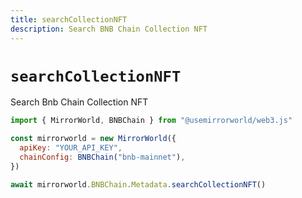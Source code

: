 ```yaml
---
title: searchCollectionNFT
description: Search BNB Chain Collection NFT
---
```


# `searchCollectionNFT`

Search Bnb Chain Collection NFT

```js
import { MirrorWorld, BNBChain } from "@usemirrorworld/web3.js"

const mirrorworld = new MirrorWorld({
  apiKey: "YOUR_API_KEY",
  chainConfig: BNBChain("bnb-mainnet"),
})

await mirrorworld.BNBChain.Metadata.searchCollectionNFT()
```
